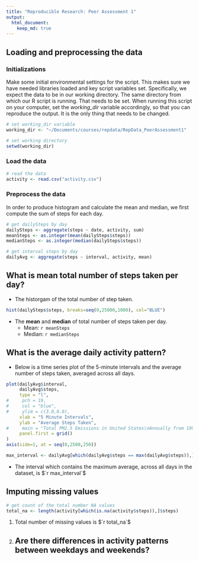 ```yaml
---
title: "Reproducible Research: Peer Assessment 1"
output: 
  html_document:
    keep_md: true
---
```


## Loading and preprocessing the data

### Initializations

Make some initial environmental settings for the script. This makes sure we have needed libraries loaded and key script variables set. Specifically, we expect the data to be in our working directory. The same directory from which our R script is running. That needs to be set.  When running this script on your computer, set the *working_dir* variable accordingly, so that you can reproduce the output. It is the only thing that needs to be changed.

```r

# set working_dir variable
working_dir <- "~/Documents/courses/repdata/RepData_PeerAssessment1"

# set working directory
setwd(working_dir)
```

### Load the data

```r

# read the data
activity <- read.csv("activity.csv") 

```


### Preprocess the data

In order to produce histogram and calculate the mean and median, we first compute the sum of steps for each day. 

```r

# get dailySteps by day
dailySteps <- aggregate(steps ~ date, activity, sum)
meanSteps <- as.integer(mean(dailySteps$steps))
medianSteps <- as.integer(median(dailySteps$steps))

# get interval steps by day
dailyAvg <- aggregate(steps ~ interval, activity, mean)
```

## What is mean total number of steps taken per day?

* The historgam of the total number of step taken.

```r
hist(dailySteps$steps, breaks=seq(0,25000,1000), col="BLUE")
```

* The **mean** and **median** of total number of steps taken per day.
    * Mean: `r meanSteps`
    * Median: `r medianSteps`
  
## What is the average daily activity pattern?

* Below is a time series plot of the 5-minute intervals and the average number of steps taken, averaged across all days.


```r
plot(dailyAvg$interval,
     dailyAvg$steps,
     type = "l",
#     pch = 19,
#     col = "blue",
#     ylim = c(3.0,8.0),
     xlab = "5 Minute Intervals",
     ylab = "Average Steps Taken",
#     main = "Total PM2.5 Emissions in United States\nAnnually from 1999 to 2008",
     panel.first = grid()
)
axis(side=1, at = seq(0,2500,250))
```


```r
max_interval <- dailyAvg[which(dailyAvg$steps == max(dailyAvg$steps)),]$interval
```

* The interval which contains the maximum average, across all days in the dataset, is $`r max_interval`$


## Imputing missing values

```r
# get count of the total number NA values
total_na <- length(activity[which(is.na(activity$steps)),]$steps)

```

1. Total number of missing values is $`r total_na`$
1. 
## Are there differences in activity patterns between weekdays and weekends?
